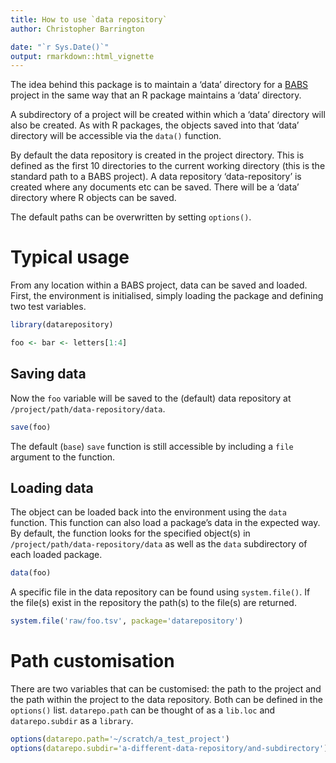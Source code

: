 ```yaml
---
title: How to use `data repository`
author: Christopher Barrington

date: "`r Sys.Date()`"
output: rmarkdown::html_vignette
---
```


The idea behind this package is to maintain a 'data' directory for a [BABS][BABS] project in the same way that an R package maintains a 'data' directory.

A subdirectory of a project will be created within which a 'data' directory will also be created. As with R packages, the objects saved into that 'data' directory will be accessible via the `data()` function.

By default the data repository is created in the project directory. This is defined as the first 10 directories to the current working directory (this is the standard path to a BABS project). A data repository 'data-repository' is created where any documents etc can be saved. There will be a 'data' directory where R objects can be saved.

The default paths can be overwritten by setting `options()`.

# Typical usage

From any location within a BABS project, data can be saved and loaded. First, the environment is initialised, simply loading the package and defining two test variables.

```R
library(datarepository)

foo <- bar <- letters[1:4]
```

## Saving data

Now the `foo` variable will be saved to the (default) data repository at `/project/path/data-repository/data`.

```R
save(foo)
```

The default (`base`) `save` function is still accessible by including a `file` argument to the function.

## Loading data

The object can be loaded back into the environment using the `data` function. This function can also load a package's data in the expected way. By default, the function looks for the specified object(s) in `/project/path/data-repository/data` as well as the `data` subdirectory of each loaded package.

```R
data(foo)
```

A specific file in the data repository can be found using `system.file()`. If the file(s) exist in the repository the path(s) to the file(s) are returned.

```R
system.file('raw/foo.tsv', package='datarepository')
```

# Path customisation

There are two variables that can be customised: the path to the project and the path within the project to the data repository. Both can be defined in the `options()` list. `datarepo.path` can be thought of as a `lib.loc` and `datarepo.subdir` as a `library`.

```R
options(datarepo.path='~/scratch/a_test_project')
options(datarepo.subdir='a-different-data-repository/and-subdirectory')
```

[BABS]: https://christopherbarrington.github.io

